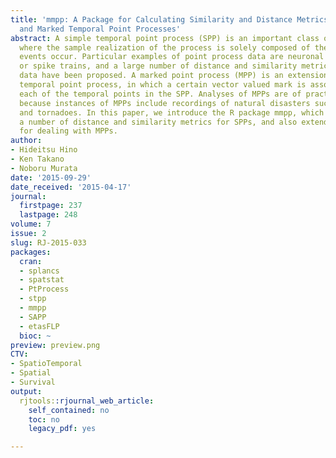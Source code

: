 ```yaml
---
title: 'mmpp: A Package for Calculating Similarity and Distance Metrics for Simple
  and Marked Temporal Point Processes'
abstract: A simple temporal point process (SPP) is an important class of time series,
  where the sample realization of the process is solely composed of the times at which
  events occur. Particular examples of point process data are neuronal spike patterns
  or spike trains, and a large number of distance and similarity metrics for those
  data have been proposed. A marked point process (MPP) is an extension of a simple
  temporal point process, in which a certain vector valued mark is associated with
  each of the temporal points in the SPP. Analyses of MPPs are of practical importance
  because instances of MPPs include recordings of natural disasters such as earthquakes
  and tornadoes. In this paper, we introduce the R package mmpp, which implements
  a number of distance and similarity metrics for SPPs, and also extends those metrics
  for dealing with MPPs.
author:
- Hideitsu Hino
- Ken Takano
- Noboru Murata
date: '2015-09-29'
date_received: '2015-04-17'
journal:
  firstpage: 237
  lastpage: 248
volume: 7
issue: 2
slug: RJ-2015-033
packages:
  cran:
  - splancs
  - spatstat
  - PtProcess
  - stpp
  - mmpp
  - SAPP
  - etasFLP
  bioc: ~
preview: preview.png
CTV:
- SpatioTemporal
- Spatial
- Survival
output:
  rjtools::rjournal_web_article:
    self_contained: no
    toc: no
    legacy_pdf: yes

---
```

